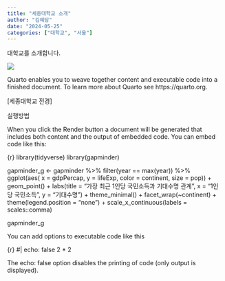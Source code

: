 ```yaml
---
title: "세종대학교 소개"
author: "김예담"
date: "2024-05-25"
categories: ["대학교", "서울"]
---
```


대학교를 소개합니다.

![](thumbnail.jpg)
\n쿼토

Quarto enables you to weave together content and executable code into a finished document. To learn more about Quarto see https://quarto.org.

[세종대학교 전경]

실행방법

When you click the Render button a document will be generated that includes both content and the output of embedded code. You can embed code like this:

{r}
library(tidyverse)
library(gapminder)

gapminder_g <- gapminder %>% 
  filter(year == max(year)) %>% 
  ggplot(aes( x = gdpPercap, y = lifeExp, color = continent,
              size = pop)) +
    geom_point() +
    labs(title = "가장 최근 1인당 국민소득과 기대수명 관계",
         x     = "1인당 국민소득",
         y     = "기대수명") +
    theme_minimal() +
    facet_wrap(~continent) +
    theme(legend.position = "none") +
    scale_x_continuous(labels = scales::comma)

gapminder_g


You can add options to executable code like this

{r}
#| echo: false
2 * 2

The echo: false option disables the printing of code (only output is displayed).